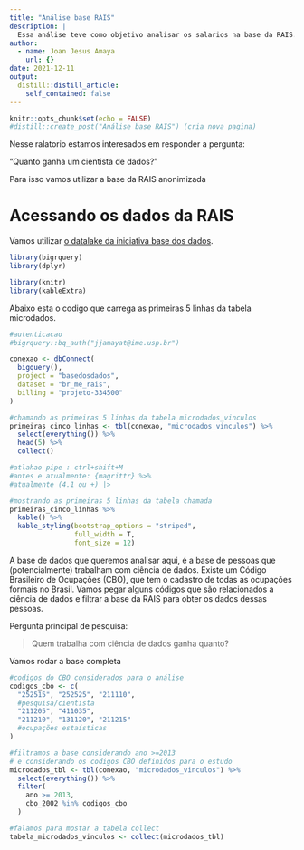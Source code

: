 ```yaml
---
title: "Análise base RAIS"
description: |
  Essa análise teve como objetivo analisar os salarios na base da RAIS.
author:
  - name: Joan Jesus Amaya
    url: {}
date: 2021-12-11
output:
  distill::distill_article:
    self_contained: false
---
```


```r
knitr::opts_chunk$set(echo = FALSE)
#distill::create_post("Análise base RAIS") (cria nova pagina)
```

Nesse ralatorio estamos interesados em responder a pergunta:

"Quanto ganha um cientista de dados?"

Para isso vamos utilizar a base da RAIS anonimizada

# Acessando os dados da RAIS

Vamos utilizar [o datalake da iniciativa base dos dados](https://basedosdados.org). 

```r
library(bigrquery)
library(dplyr)

library(knitr)
library(kableExtra)
```

Abaixo esta o codigo que carrega as primeiras 5 linhas da tabela microdados.

```r
#autenticacao
#bigrquery::bq_auth("jjamayat@ime.usp.br")

conexao <- dbConnect(
  bigquery(),
  project = "basedosdados",
  dataset = "br_me_rais",
  billing = "projeto-334500"
)

#chamando as primeiras 5 linhas da tabela microdados_vinculos
primeiras_cinco_linhas <- tbl(conexao, "microdados_vinculos") %>% 
  select(everything()) %>% 
  head(5) %>% 
  collect()

#atlahao pipe : ctrl+shift+M
#antes e atualmente: {magrittr} %>% 
#atualmente (4.1 ou +) |>

#mostrando as primeiras 5 linhas da tabela chamada
primeiras_cinco_linhas %>% 
  kable() %>%
  kable_styling(bootstrap_options = "striped", 
                full_width = T, 
                font_size = 12)
```

A base de dados que queremos analisar aqui, é a base de pessoas que (potencialmente) trabalham com ciência de dados. Existe um Código Brasileiro de Ocupações (CBO), que tem o cadastro de todas as ocupações formais no Brasil. Vamos pegar alguns códigos que são relacionados a ciência de dados e filtrar a base da RAIS para obter os dados dessas pessoas.

Pergunta principal de pesquisa:

> Quem trabalha com ciência de dados ganha quanto?

Vamos rodar a base completa

```r
#codigos do CBO considerados para o análise
codigos_cbo <- c(
  "252515", "252525", "211110",
  #pesquisa/cientista
  "211205", "411035",
  "211210", "131120", "211215"
  #ocupações estaísticas
)
```

```r
#filtramos a base considerando ano >=2013
# e considerando os codigos CBO definidos para o estudo
microdados_tbl <- tbl(conexao, "microdados_vinculos") %>% 
  select(everything()) %>% 
  filter(
    ano >= 2013, 
    cbo_2002 %in% codigos_cbo
  )

#falamos para mostar a tabela collect
tabela_microdados_vinculos <- collect(microdados_tbl)
```




